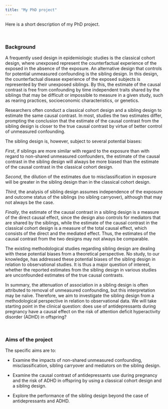 ```yaml
---
title: "My PhD project"
---
```


Here is a short description of my PhD project.

<p>&nbsp;</p>

### Background

A frequently used design in epidemiologic studies is the classical cohort design, where unexposed represent the counterfactual experience of the exposed in the absence of the exposure. An alternative design that controls for potential unmeasured confounding is the sibling design. In this design, the counterfactual disease experience of the exposed subjects is represented by their unexposed siblings. By this, the estimate of the causal contrast is free from confounding by time independent traits shared by the siblings that may be difficult or impossible to measure in a given study, such as rearing practices, socioeconomic characteristics, or genetics.

Researchers often conduct a classical cohort design and a sibling design to estimate the same causal contrast. In most, studies the two estimates differ, prompting the conclusion that the estimate of the causal contrast from the sibling design is closer to the true causal contrast by virtue of better control of unmeasured confounding. 

The sibling design is, however, subject to several potential biases:

*First*, if siblings are more similar with regard to the exposure than with regard to non-shared unmeasured confounders, the estimate of the causal contrast in the sibling design will always be more biased than the estimate of the causal contrast in the classical cohort design. 

*Second*, the dilution of the estimates due to misclassification in exposure will be greater in the sibling design than in the classical cohort design. 

*Third*, the analysis of sibling design assumes independence of the exposure and outcome status of the siblings (no sibling carryover), although that may not always be the case. 

*Finally*, the estimate of the causal contrast in a sibling design is a measure of the direct causal effect, since the design also controls for mediators that are shared by the siblings, while the estimate of the causal contrast in the classical cohort design is a measure of the total causal effect, which consists of the direct and the mediated effect. Thus, the estimates of the causal contrast from the two designs may not always be comparable.

The existing methodological studies regarding sibling design are dealing with these potential biases from a theoretical perspective. No study, to our knowledge, has addressed these potential biases of the sibling design in relation to observational studies. It is thus a major question of interest, whether the reported estimates from the sibling design in various studies are unconfounded estimates of the true causal contrasts.

In summary, the attenuation of association in a sibling design is often attributed to removal of unmeasured confounding, but this interpretation may be naïve. Therefore, we aim to investigate the sibling design from a methodological perspective in relation to observational data. We will take starting point in the clinical question: does use of antidepressants during pregnancy have a causal effect on the risk of attention deficit hyperactivity disorder (ADHD) in offspring? 


<p>&nbsp;</p>

### Aims of the project
The specific aims are to:

* Examine the impacts of non-shared unmeasured confounding, misclassification, sibling carryover and mediators on the sibling design.

*	Examine the causal contrast of antidepressants use during pregnancy and the risk of ADHD in offspring by using a classical cohort design and a sibling design.

*	Explore the performance of the sibling design beyond the case of antidepressants and ADHD. 
